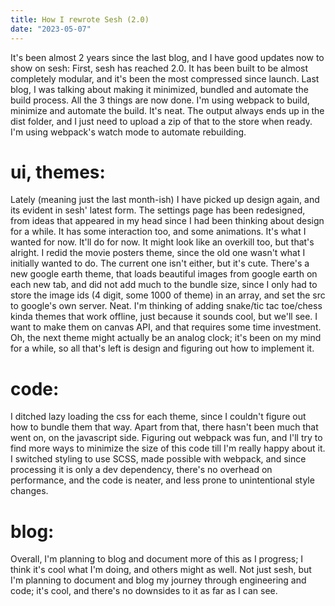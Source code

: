 ```yaml
---
title: How I rewrote Sesh (2.0)
date: "2023-05-07"
---
```


It's been almost 2 years since the last blog, and I have good updates now to show on sesh:
First, sesh has reached 2.0. It has been built to be almost completely modular, and it's been the most compressed since launch.
Last blog, I was talking about making it minimized, bundled and automate the build process. All the 3 things are now done.
I'm using webpack to build, minimize and automate the build. It's neat. The output always ends up in the dist folder, and I just need to upload a zip of that to the store when ready. I'm using webpack's watch mode to automate rebuilding.

# ui, themes:

Lately (meaning just the last month-ish) I have picked up design again, and its evident in sesh' latest form. The settings page has been redesigned, from ideas that appeared in my head since I had been thinking about design for a while. It has some interaction too, and some animations. It's what I wanted for now. It'll do for now. It might look like an overkill too, but that's alright.
I redid the movie posters theme, since the old one wasn't what I initially wanted to do. The current one isn't either, but it's cute.
There's a new google earth theme, that loads beautiful images from google earth on each new tab, and did not add much to the bundle size, since I only had to store the image ids (4 digit, some 1000 of theme) in an array, and set the src to google's own server. Neat.
I'm thinking of adding snake/tic tac toe/chess kinda themes that work offline, just because it sounds cool, but we'll see. I want to make them on canvas API, and that requires some time investment.
Oh, the next theme might actually be an analog clock; it's been on my mind for a while, so all that's left is design and figuring out how to implement it.

# code:

I ditched lazy loading the css for each theme, since I couldn't figure out how to bundle them that way. Apart from that, there hasn't been much that went on, on the javascript side. Figuring out webpack was fun, and I'll try to find more ways to minimize the size of this code till I'm really happy about it.
I switched styling to use SCSS, made possible with webpack, and since processing it is only a dev dependency, there's no overhead on performance, and the code is neater, and less prone to unintentional style changes.

# blog:

Overall, I'm planning to blog and document more of this as I progress; I think it's cool what I'm doing, and others might as well.
Not just sesh, but I'm planning to document and blog my journey through engineering and code; it's cool, and there's no downsides to it as far as I can see.
